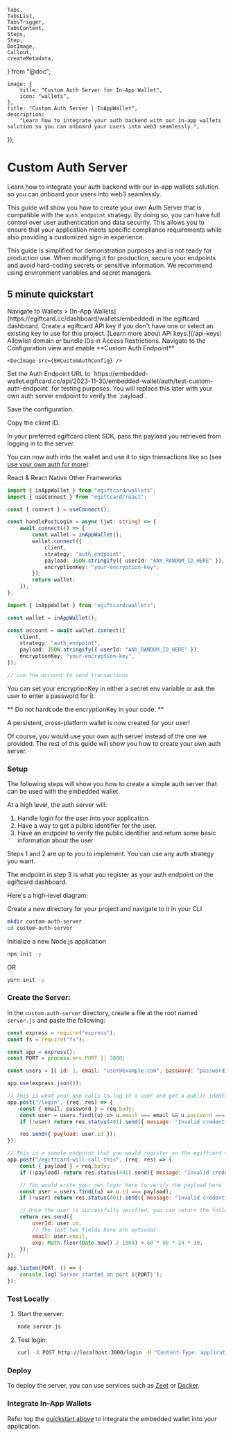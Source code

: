 	Tabs,
	TabsList,
	TabsTrigger,
	TabsContent,
	Steps,
	Step,
	DocImage,
	Callout,
	createMetadata,
} from "@doc";

	image: {
		title: "Custom Auth Server for In-App Wallet",
		icon: "wallets",
	},
	title: "Custom Auth Server | InAppWallet",
	description:
		"Learn how to integrate your auth backend with our in-app wallets solution so you can onboard your users into web3 seamlessly.",
});

# Custom Auth Server

Learn how to integrate your auth backend with our in-app wallets solution so you can onboard your users into web3 seamlessly.

This guide will show you how to create your own Auth Server that is compatible with the `auth_endpoint` strategy. By doing so, you can have full control over user authentication and data security. This allows you to ensure that your application meets specific compliance requirements while also providing a customized sign-in experience.

<Callout variant="warning" title="Security">
	This guide is simplified for demonstration purposes and is not ready for
	production use. When modifying it for production, secure your endpoints and
	avoid hard-coding secrets or sensitive information. We recommend using
	environment variables and secret managers.
</Callout>

## 5 minute quickstart

<Steps>

<Step title="Step 1">
	Navigate to Wallets > [In-App
	Wallets](https://egiftcard.cc/dashboard/wallets/embedded) in the egiftcard
	dashboard.
</Step>

<Step title="Step 2">
	Create a egiftcard API key if you don't have one or select an existing key to
	use for this project. [Learn more about API
	keys.](/api-keys)

<DocImage src={EWCreateKey} />

</Step>

<Step title="Step 3">
	Allowlist domain or bundle IDs in Access Restrictions.
</Step>

<Step title="Step 4">
	Navigate to the Configuration view and enable **Custom Auth Endpoint**

    <DocImage src={EWCustomAuthConfig} />

</Step>

<Step title="Step 5">
	Set the Auth Endpoint URL to
	`https://embedded-wallet.egiftcard.cc/api/2023-11-30/embedded-wallet/auth/test-custom-auth-endpoint`
	for testing purposes. You will replace this later with your own auth server
	endpoint to verify the `payload`.
</Step>

<Step title="Step 6">Save the configuration.</Step>

<Step title="Step 7">Copy the client ID.</Step>

<Step title="Step 8">
	In your preferred egiftcard client SDK, pass the payload you retrieved from
	logging in to the server.
</Step>

</Steps>

You can now auth into the wallet and use it to sign transactions like so (see [use your own auth for more](/in-app-wallet/custom-auth)):

<Tabs defaultValue="react">
<TabsList>
	<TabsTrigger value="react">React & React Native</TabsTrigger>
	<TabsTrigger value="typescript">Other Frameworks</TabsTrigger>
</TabsList>

<TabsContent value="react">

```typescript
import { inAppWallet } from "egiftcard/wallets";
import { useConnect } from "egiftcard/react";

const { connect } = useConnect();

const handlePostLogin = async (jwt: string) => {
	await connect(() => {
		const wallet = inAppWallet();
		wallet.connect({
			client,
			strategy: "auth_endpoint",
			payload: JSON.stringify({ userId: "ANY_RANDOM_ID_HERE" }),
			encryptionKey: "your-encryption-key",
		});
		return wallet;
	});
};
```

</TabsContent>

<TabsContent value="typescript">

```typescript
import { inAppWallet } from "egiftcard/wallets";

const wallet = inAppWallet();

const account = await wallet.connect({
	client,
	strategy: "auth_endpoint",
	payload: JSON.stringify({ userId: "ANY_RANDOM_ID_HERE" }),
	encryptionKey: "your-encryption-key",
});

// use the account to send transactions
```

</TabsContent>
</Tabs>

You can set your encryptionKey in either a secret env variable or ask the user to enter a password for it.

** Do not hardcode the encryptionKey in your code. **

A persistent, cross-platform wallet is now created for your user!

Of course, you would use your own auth server instead of the one we provided. The rest of this guide will show you how to create your own auth server.

### Setup

The following steps will show you how to create a simple auth server that can be used with the embedded wallet.

At a high level, the auth server will:

1. Handle login for the user into your application.
2. Have a way to get a public identifier for the user.
3. Have an endpoint to verify the public identifier and return some basic information about the user

Steps 1 and 2 are up to you to implement. You can use any auth strategy you want.

The endpoint in step 3 is what you register as your auth endpoint on the egiftcard dashboard.

Here's a high-level diagram:

<DocImage src={EWCustomAuthFlow} />

<Steps>

<Step title="Step 1">

Create a new directory for your project and navigate to it in your CLI

```bash
mkdir custom-auth-server
cd custom-auth-server
```

</Step>

<Step title="Step 2">

Initialize a new Node.js application

```bash
npm init -y
```

OR

```bash
yarn init -y
```

</Step>

</Steps>

### **Create the Server:**

In the `custom-auth-server` directory, create a file at the root named `server.js` and paste the following:

```jsx
const express = require("express");
const fs = require("fs");

const app = express();
const PORT = process.env.PORT || 3000;

const users = [{ id: 1, email: "user@example.com", password: "password123" }];

app.use(express.json());

// This is what your app calls to log in a user and get a public identifier for the user (otherwise known as the payload)
app.post("/login", (req, res) => {
	const { email, password } = req.body;
	const user = users.find((u) => u.email === email && u.password === password);
	if (!user) return res.status(401).send({ message: "Invalid credentials" });

	res.send({ payload: user.id });
});

// This is a sample endpoint that you would register on the egiftcard dashboard for us to verify the payload
app.post("/egiftcard-will-call-this", (req, res) => {
	const { payload } = req.body;
	if (!payload) return res.status(401).send({ message: "Invalid credentials" });

	// You would write your own logic here to verify the payload here
	const user = users.find((u) => u.id === payload);
	if (!user) return res.status(401).send({ message: "Invalid credentials" });

	// Once the user is successfully verified, you can return the following field
	return res.send({
		userId: user.id,
		// The last two fields here are optional
		email: user.email,
		exp: Math.floor(Date.now() / 1000) + 60 * 60 * 24 * 30,
	});
});

app.listen(PORT, () => {
	console.log(`Server started on port ${PORT}`);
});
```

### **Test Locally**

1. Start the server:

   ```bash
   node server.js
   ```

2. Test login:

   ```bash
   curl -X POST http://localhost:3000/login -H "Content-Type: application/json" -d '{"email": "user@example.com", "password": "password123"}'
   ```

### **Deploy**

To deploy the server, you can use services such as [Zeet](https://zeet.co/) or [Docker](https://www.docker.com/).

### **Integrate In-App Wallets**

Refer top the [quickstart above](#5-minute-quickstart) to integrate the embedded wallet into your application.
